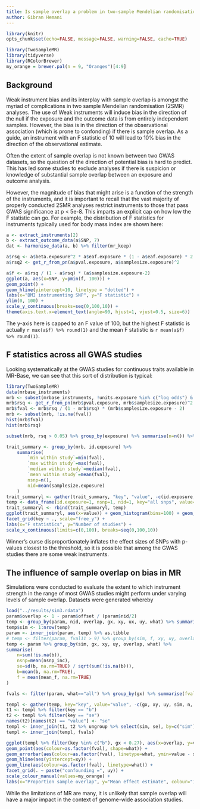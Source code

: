 ```yaml
---
title: Is sample overlap a problem in two-sample Mendelian randomisation?
author: Gibran Hemani
---
```


```r
library(knitr)
opts_chunk$set(echo=FALSE, message=FALSE, warning=FALSE, cache=TRUE)
```

```r
library(TwoSampleMR)
library(tidyverse)
library(RColorBrewer)
my_orange = brewer.pal(n = 9, "Oranges")[4:9]
```

## Background

Weak instrument bias and its interplay with sample overlap is amongst the myriad of complications in two sample Mendelian randomisation (2SMR) analyses. The use of Weak instruments will induce bias in the direction of the null if the exposure and the outcome data is from entirely independent samples. However, the bias is in the direction of the observational association (which is prone to confonding) if there is sample overlap. As a guide, an instrument with an F statistic of 10 will lead to 10% bias in the direction of the observational estimate.

Often the extent of sample overlap is not known between two GWAS datasets, so the question of the direction of potential bias is hard to predict. This has led some studies to exclude analyses if there is suspicion or knowledge of substantial sample overlap between an exposure and outcome analysis.

However, the magnitude of bias that might arise is a function of the strength of the instruments, and it is important to recall that the vast majority of properly conducted 2SMR analyses restrict instruments to those that pass GWAS significance at p < 5e-8. This imparts an explicit cap on how low the F statistic can go. For example, the distribution of F statistics for instruments typically used for body mass index are shown here:


```r
a <- extract_instruments(2)
b <- extract_outcome_data(a$SNP, 7)
dat <- harmonise_data(a, b) %>% filter(mr_keep)

a$rsq <- a$beta.exposure^2 * a$eaf.exposure * (1 - a$eaf.exposure) * 2
a$rsq2 <- get_r_from_pn(a$pval.exposure, a$samplesize.exposure)^2

a$f <- a$rsq / (1 - a$rsq) * (a$samplesize.exposure-2)
ggplot(a, aes(x=SNP, y=pmin(f, 100))) +
geom_point() +
geom_hline(yintercept=10, linetype = "dotted") +
labs(x="BMI instrumenting SNP", y="F statistic") +
ylim(0, 100) +
scale_y_continuous(breaks=seq(0,100,10)) +
theme(axis.text.x=element_text(angle=90, hjust=1, vjust=0.5, size=6))
```

The y-axis here is capped to an F value of 100, but the highest F statistic is actually `r max(a$f) %>% round(1)` and the mean F statistic is `r mean(a$f) %>% round(1)`.

## F statistics across all GWAS studies

Looking systematically at the GWAS studies for continuous traits available in MR-Base, we can see that this sort of distribution is typical:

```r
library(TwoSampleMR)
data(mrbase_instruments)
mrb <- subset(mrbase_instruments, !units.exposure %in% c("log odds") & !is.na(units.exposure) & !is.na(pval.exposure) & !is.na(samplesize.exposure))
mrb$rsq <- get_r_from_pn(mrb$pval.exposure, mrb$samplesize.exposure)^2
mrb$fval <- mrb$rsq / (1 - mrb$rsq) * (mrb$samplesize.exposure - 2)
mrb <- subset(mrb, !is.na(fval))
hist(mrb$fval)
hist(mrb$rsq)

subset(mrb, rsq > 0.05) %>% group_by(exposure) %>% summarise(n=n()) %>% as.data.frame

trait_summary <- group_by(mrb, id.exposure) %>%
	summarise(
		`min within study`=min(fval),
		`max within study`=max(fval),
		`median within study`=median(fval),
		`mean within study`=mean(fval),
		nsnp=n(),
		nid=mean(samplesize.exposure)
	)
trait_summaryl <- gather(trait_summary, "key", "value", -c(id.exposure, nsnp, nid))
temp <- data_frame(id.exposure=1, nsnp=1, nid=1, key="all snps", value=mrb$fval)
trait_summaryl <- rbind(trait_summaryl, temp)
ggplot(trait_summaryl, aes(x=value)) + geom_histogram(bins=100) + geom_vline(xintercept=10) +
facet_grid(key ~ ., scale="free_y") +
labs(x="F statistics", y="Number of studies") +
scale_x_continuous(limits=c(0,100), breaks=seq(0,100,10))
```

Winner's curse disproportionately inflates the effect sizes of SNPs with p-values closest to the threshold, so it is possible that among the GWAS studies there are some weak instruments. 

## The influence of sample overlap on bias in MR

Simulations were conducted to evaluate the extent to which instrument strength in the range of most GWAS studies might perform under varying levels of sample overlap. Datasets were generated whereby 

```r
load("../results/sim3.rdata")
param$overlap <- 1 - param$offset / (param$nid/2)
temp <- group_by(param, nid, overlap, gx, xy, ux, uy, what) %>% summarise()
temp$sim <- 1:nrow(temp)
param <- inner_join(param, temp) %>% as.tibble
# temp <- filter(param, fval11 > 9) %>% group_by(sim, f, xy, uy, overlap) %>%
temp <- param %>% group_by(sim, gx, xy, uy, overlap, what) %>%
summarise(
	n=sum(!is.na(b)),
	nsnp=mean(nsnp_inc),
	se=sd(b, na.rm=TRUE) / sqrt(sum(!is.na(b))),
	b=mean(b, na.rm=TRUE),
	f = mean(mean_f, na.rm=TRUE)
)

fvals <- filter(param, what=="all") %>% group_by(gx) %>% summarise(fval=mean(mean_f, na.rm=TRUE))

templ <- gather(temp, key="key", value="value", -c(gx, xy, uy, sim, n, overlap, what))
t1 <- templ %>% filter(key == "b")
t2 <- templ %>% filter(key == "se")
names(t2)[names(t2) == "value"] <- "se"
templ <- inner_join(t1, t2 %>% ungroup %>% select(sim, se), by=c("sim"))
templ <- inner_join(templ, fvals)

ggplot(templ %>% filter(key %in% c("b"), gx < 0.27), aes(x=overlap, y=value)) +
geom_point(aes(colour=as.factor(fval), shape=what)) +
geom_errorbar(aes(colour=as.factor(fval), linetype=what, ymin=value - se * 1.96, ymax=value + se * 1.96), width=0) +
geom_hline(aes(yintercept=xy)) +
geom_line(aes(colour=as.factor(fval), linetype=what)) +
facet_grid(. ~ paste("confounding =", uy)) +
scale_colour_manual(values=my_orange) +
labs(x="Proportion sample overlap", y="Mean effect estimate", colour="Instrument F statistic")

```

While the limitations of MR are many, it is unlikely that sample overlap will have a major impact in the context of genome-wide association studies.


